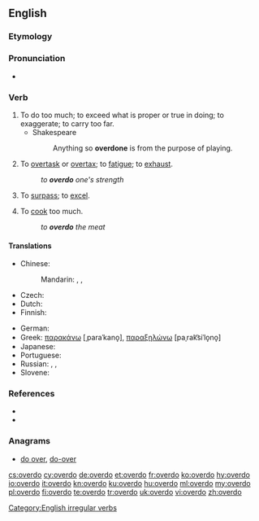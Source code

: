 ==English==

===Etymology===
{{prefix|over|do|lang=en}}

===Pronunciation===
* {{a|US}} {{IPA|/ˈovəɹdu/|lang=en}}

===Verb===
{{en-verb|overdoes|overdoing|overdid|overdone}}

# To do too much; to exceed what is proper or true in doing; to exaggerate; to carry too far.
#* Shakespeare
#*: Anything so '''overdone''' is from the purpose of playing.
# To [[overtask]] or [[overtax]]; to [[fatigue]]; to [[exhaust]].
#: ''to '''overdo''' one's strength''
# To [[surpass]]; to [[excel]].
#: {{rfquotek|Tennyson}}
# To [[cook]] too much.
#: ''to '''overdo''' the meat''

====Translations====
{{trans-top|to do too much of something}}
* Chinese:
*: Mandarin: {{t+|cmn|过分|sc=Hani}}, {{t+|cmn|过火|sc=Hani}}, {{t+|cmn|画蛇添足|sc=Hani}}
* Czech: {{t+|cs|přehnat}}
* Dutch: {{t+|nl|overdrijven}}
* Finnish: {{t+|fi|liioitella}}
{{trans-mid}}
* German: {{t+|de|übertreiben}}
* Greek: [[παρακάνω]] [ˌparaˈkano̞], [[παραξηλώνω]] [paˌrak͡siˈlo̞no̞]
* Japanese: {{t|ja|過ぎる|tr=sugiru}}
* Portuguese: {{t+|pt|exagerar}}
* Russian: {{t+|ru|перестараться|sc=Cyrl}}, {{t+|ru|переусердствовать|sc=Cyrl}}, {{qualifier|informal}} {{t+|ru|переборщить|sc=Cyrl}}
* Slovene: {{t|sl|pretiravati}}
{{trans-bottom}}

===References===
* {{R:Century 1911}}
* {{R:Webster 1913}}

===Anagrams===
* [[do over#English|do over]], [[do-over#English|do-over]]

[[Category:English irregular verbs]]

[[cs:overdo]]
[[cy:overdo]]
[[de:overdo]]
[[et:overdo]]
[[fr:overdo]]
[[ko:overdo]]
[[hy:overdo]]
[[io:overdo]]
[[it:overdo]]
[[kn:overdo]]
[[ku:overdo]]
[[hu:overdo]]
[[ml:overdo]]
[[my:overdo]]
[[pl:overdo]]
[[fi:overdo]]
[[te:overdo]]
[[tr:overdo]]
[[uk:overdo]]
[[vi:overdo]]
[[zh:overdo]]